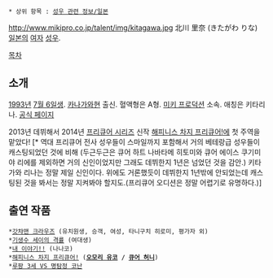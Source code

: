  * 상위 항목 : [[성우 관련 정보/일본]]
http://www.mikipro.co.jp/talent/img/kitagawa.jpg
北川 里奈 (きたがわ りな) [[일본]]의 [[여자]] [[성우]].

[[목차]]
== 소개 ==
[[1993년]] [[7월 6일]]생. [[카나가와]]현 출신. 혈액형은 A형. [[미키 프로덕션]] 소속. 애칭은 키타리나. [http://www.mikipro.co.jp/talent/kitagawa.html 공식 페이지]

2013년 데뷔해서 2014년 [[프리큐어 시리즈]] 신작 [[해피니스 차지 프리큐어!]]에 첫 주역을 맡았다! [* 역대 프리큐어 전사 성우들이 스마일까지 포함해서 거의 베테랑급 성우들이 캐스팅되었던 것에 비해 (두근두근은 큐어 하트 나바타메 히토미와 큐어 에이스 쿠기미야 리에를 제외하면 거의 신인이었지만 그래도 데뷔한지 1년은 넘었던 것을 감안.) 키타가와 리나는 정말 제일 신인이다. 위에도 거론했듯이 데뷔한지 1년밖에 안되었는데 캐스팅된 것을 봐서는 정말 지켜봐야 할지도.(프리큐어 오디션은 정말 어렵기로 유명하다.)]

== 출연 작품 ==
 *[[갓챠맨 크라우즈]] (유치원생, 승객, 여성, 타니구치 히로미, 평가자 외)
 *[[기생수 세이의 격률]] (여대생)
 *[[내 이야기!!]] (나나코)
 *[[해피니스 차지 프리큐어!]] ('''[[오모리 유코]] / [[큐어 허니]]''')
 *[[루팡 3세 VS 명탐정 코난]]
